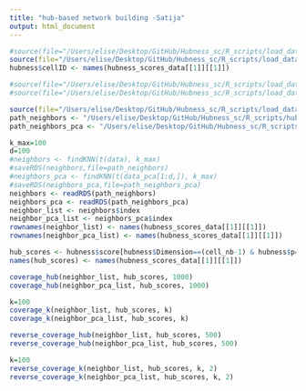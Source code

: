 ```yaml
---
title: "hub-based network building -Satija"
output: html_document
---
```


```r
#source(file="/Users/elise/Desktop/GitHub/Hubness_sc/R_scripts/load_data/hubness_load_write_data_Guo.R")
source(file="/Users/elise/Desktop/GitHub/Hubness_sc/R_scripts/load_data/hubness_load_write_data_Satija.R")
hubness$cellID <- names(hubness_scores_data[[1]][[1]])

#source(file="/Users/elise/Desktop/GitHub/Hubness_sc/R_scripts/load_data/load_counts_Guo.R")
#source(file="/Users/elise/Desktop/GitHub/Hubness_sc/R_scripts/load_data/load_counts_Satija.R")

source(file="/Users/elise/Desktop/GitHub/Hubness_sc/R_scripts/load_data/load_functions.R")
path_neighbors <- "/Users/elise/Desktop/GitHub/Hubness_sc/R_scripts/hub_network/neighbors_satija.rds"
path_neighbors_pca <- "/Users/elise/Desktop/GitHub/Hubness_sc/R_scripts/hub_network/neighbors_pca_satija.rds"
```

```r
k_max=100
d=100
#neighbors <- findKNN(t(data), k_max)
#saveRDS(neighbors,file=path_neighbors)
#neighbors_pca <- findKNN(t(data_pca[1:d,]), k_max)
#saveRDS(neighbors_pca,file=path_neighbors_pca)
neighbors <- readRDS(path_neighbors)
neighbors_pca <- readRDS(path_neighbors_pca)
neighbor_list <- neighbors$index
neighbor_pca_list <- neighbors_pca$index
rownames(neighbor_list) <- names(hubness_scores_data[[1]][[1]])
rownames(neighbor_pca_list) <- names(hubness_scores_data[[1]][[1]])
```

```r
hub_scores <- hubness$score[hubness$Dimension==(cell_nb-1) & hubness$p==2 & hubness$k==50]
names(hub_scores) <- names(hubness_scores_data[[1]][[1]])
```

```r
coverage_hub(neighbor_list, hub_scores, 1000)
coverage_hub(neighbor_pca_list, hub_scores, 1000)
```

```r
k=100
coverage_k(neighbor_list, hub_scores, k)
coverage_k(neighbor_pca_list, hub_scores, k)
```

```r
reverse_coverage_hub(neighbor_list, hub_scores, 500)
reverse_coverage_hub(neighbor_pca_list, hub_scores, 500)
```

```r
k=100
reverse_coverage_k(neighbor_list, hub_scores, k, 2)
reverse_coverage_k(neighbor_pca_list, hub_scores, k, 2)
```

